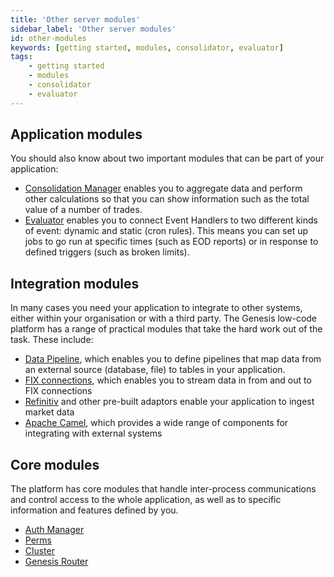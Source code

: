 ```yaml
---
title: 'Other server modules'
sidebar_label: 'Other server modules'
id: other-modules
keywords: [getting started, modules, consolidator, evaluator]
tags:
    - getting started
    - modules
    - consolidator
    - evaluator
---
```


## Application modules
You should also know about two important modules that can be part of your application:

- [Consolidation Manager](../../../03_server/07_consolidator/01_introduction.mdx) enables you to aggregate data and perform other calculations so that you can show information such as the total value of a number of trades.
- [Evaluator](../../../03_server/08_evaluator/01_introduction.mdx) enables you to connect Event Handlers to two different kinds of event: dynamic and static (cron rules). This means you can set up jobs to go run at specific times (such as EOD reports) or in response to defined triggers (such as broken limits).

## Integration modules
In many cases you need your application to integrate to other systems, either within your organisation or with a third party. The Genesis low-code platform has a range of practical modules that take the hard work out of the task. These include:

- [Data Pipeline](../../../../server/integration/data-pipeline/introduction/), which enables you to define pipelines that map data from an external source (database, file) to tables in your application.
- [FIX connections](../../../../server/integration/gateways-and-streamers/introduction/), which enables you to stream data in from and out to FIX connections
- [Refinitiv](../../../../server/integration/market-data-adaptors/refinitiv/) and other pre-built adaptors enable your application to ingest market data
- [Apache Camel](../../../../server/integration/apache-camel/introduction/), which provides a wide range of components for integrating with external systems

## Core modules
The platform has core modules that handle inter-process communications and control access to the whole application, as well as to specific information and features defined by you.

- [Auth Manager](../../../../server/access-control/authentication-overview/)
- [Perms](../../../../server/access-control/authorisation-overview/#generic-permissions)
- [Cluster](../../../../operations/clustering/overview/)
- [Genesis Router](../../../../server/configuring-runtime/genesis-router/)


